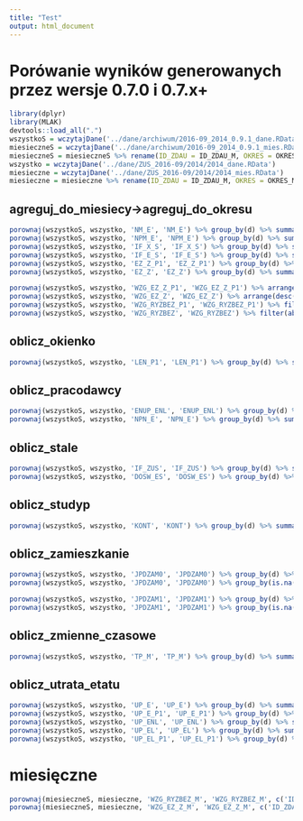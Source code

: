 ```yaml
---
title: "Test"
output: html_document
---
```


# Porówanie wyników generowanych przez wersje 0.7.0 i 0.7.x+

```r
library(dplyr)
library(MLAK)
devtools::load_all(".")
wszystkoS = wczytajDane('../dane/archiwum/2016-09_2014_0.9.1_dane.RData')
miesieczneS = wczytajDane('../dane/archiwum/2016-09_2014_0.9.1_mies.RData')
miesieczneS = miesieczneS %>% rename(ID_ZDAU = ID_ZDAU_M, OKRES = OKRES_M) %>% semi_join(wszystkoS %>% select(ID_ZDAU))
wszystko = wczytajDane('../dane/ZUS_2016-09/2014/2014_dane.RData')
miesieczne = wczytajDane('../dane/ZUS_2016-09/2014/2014_mies.RData')
miesieczne = miesieczne %>% rename(ID_ZDAU = ID_ZDAU_M, OKRES = OKRES_M) %>% semi_join(wszystko %>% select(ID_ZDAU))
```

## agreguj_do_miesiecy->agreguj_do_okresu

```r
porownaj(wszystkoS, wszystko, 'NM_E', 'NM_E') %>% group_by(d) %>% summarize(n = n()) 
porownaj(wszystkoS, wszystko, 'NPM_E', 'NPM_E') %>% group_by(d) %>% summarize(n = n()) 
porownaj(wszystkoS, wszystko, 'IF_X_S', 'IF_X_S') %>% group_by(d) %>% summarize(n = n())
porownaj(wszystkoS, wszystko, 'IF_E_S', 'IF_E_S') %>% group_by(d) %>% summarize(n = n())
porownaj(wszystkoS, wszystko, 'EZ_Z_P1', 'EZ_Z_P1') %>% group_by(d) %>% summarize(n = n()) %>% filter(abs(d) > 0.01 | is.na(d) | is.nan(d)) 
porownaj(wszystkoS, wszystko, 'EZ_Z', 'EZ_Z') %>% group_by(d) %>% summarize(n = n()) %>% filter(abs(d) > 0.01 | is.na(d) | is.nan(d)) 

porownaj(wszystkoS, wszystko, 'WZG_EZ_Z_P1', 'WZG_EZ_Z_P1') %>% arrange(desc(abs(d))) %>% filter(abs(d) > 0.0001 | is.na(d)) %>% arrange(desc(abs(d)))
porownaj(wszystkoS, wszystko, 'WZG_EZ_Z', 'WZG_EZ_Z') %>% arrange(desc(abs(d))) %>% filter(abs(d) > 0.0001 | is.na(d)) %>% arrange(desc(abs(d)))
porownaj(wszystkoS, wszystko, 'WZG_RYZBEZ_P1', 'WZG_RYZBEZ_P1') %>% filter(abs(d) > 0.001 | is.na(d)) %>% arrange(desc(abs(d)))
porownaj(wszystkoS, wszystko, 'WZG_RYZBEZ', 'WZG_RYZBEZ') %>% filter(abs(d) > 0.0001 | is.na(d)) %>% arrange(desc(abs(d)))
```

## oblicz_okienko

```r
porownaj(wszystkoS, wszystko, 'LEN_P1', 'LEN_P1') %>% group_by(d) %>% summarize(n = n()) 
```
## oblicz_pracodawcy

```r
porownaj(wszystkoS, wszystko, 'ENUP_ENL', 'ENUP_ENL') %>% group_by(d) %>% summarize(n = n()) 
porownaj(wszystkoS, wszystko, 'NPN_E', 'NPN_E') %>% group_by(d) %>% summarize(n = n()) 
```

## oblicz_stale

```r
porownaj(wszystkoS, wszystko, 'IF_ZUS', 'IF_ZUS') %>% group_by(d) %>% summarize(n = n())
porownaj(wszystkoS, wszystko, 'DOSW_ES', 'DOSW_ES') %>% group_by(d) %>% summarize(n = n())
```

## oblicz_studyp

```r
porownaj(wszystkoS, wszystko, 'KONT', 'KONT') %>% group_by(d) %>% summarize(n = n())
```

## oblicz_zamieszkanie

```r
porownaj(wszystkoS, wszystko, 'JPDZAM0', 'JPDZAM0') %>% group_by(d) %>% summarize(n = n())
porownaj(wszystkoS, wszystko, 'JPDZAM0', 'JPDZAM0') %>% group_by(is.na(a), is.na(b)) %>% summarize(n = n())

porownaj(wszystkoS, wszystko, 'JPDZAM1', 'JPDZAM1') %>% group_by(d) %>% summarize(n = n())
porownaj(wszystkoS, wszystko, 'JPDZAM1', 'JPDZAM1') %>% group_by(is.na(a), is.na(b)) %>% summarize(n = n())
```

## oblicz_zmienne_czasowe

```r
porownaj(wszystkoS, wszystko, 'TP_M', 'TP_M') %>% group_by(d) %>% summarize(n = n()) 
```

## oblicz_utrata_etatu

```r
porownaj(wszystkoS, wszystko, 'UP_E', 'UP_E') %>% group_by(d) %>% summarize(n = n()) 
porownaj(wszystkoS, wszystko, 'UP_E_P1', 'UP_E_P1') %>% group_by(d) %>% summarize(n = n()) 
porownaj(wszystkoS, wszystko, 'UP_ENL', 'UP_ENL') %>% group_by(d) %>% summarize(n = n())
porownaj(wszystkoS, wszystko, 'UP_EL', 'UP_EL') %>% group_by(d) %>% summarize(n = n()) 
porownaj(wszystkoS, wszystko, 'UP_EL_P1', 'UP_EL_P1') %>% group_by(d) %>% summarize(n = n()) 
```

# miesięczne

```r
porownaj(miesieczneS, miesieczne, 'WZG_RYZBEZ_M', 'WZG_RYZBEZ_M', c('ID_ZDAU', 'OKRES')) %>% filter(abs(d) > 0.0001) 
porownaj(miesieczneS, miesieczne, 'WZG_EZ_Z_M', 'WZG_EZ_Z_M', c('ID_ZDAU', 'OKRES')) %>% filter(abs(d) > 0.0001)
```

